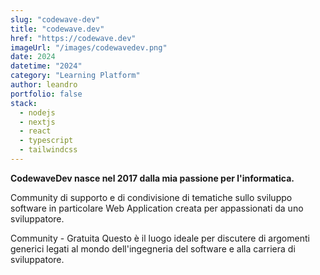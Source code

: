 ```yaml
---
slug: "codewave-dev"
title: "codewave.dev"
href: "https://codewave.dev"
imageUrl: "/images/codewavedev.png"
date: 2024
datetime: "2024"
category: "Learning Platform"
author: leandro
portfolio: false
stack:
  - nodejs
  - nextjs
  - react 
  - typescript
  - tailwindcss 
---
```


**CodewaveDev nasce nel 2017 dalla mia passione per l'informatica.**

Community di supporto e di condivisione di tematiche sullo sviluppo software 
in particolare Web Application creata per appassionati da uno sviluppatore.

Community - Gratuita Questo è il luogo ideale per discutere di argomenti generici legati al mondo dell'ingegneria del software e alla carriera di sviluppatore.